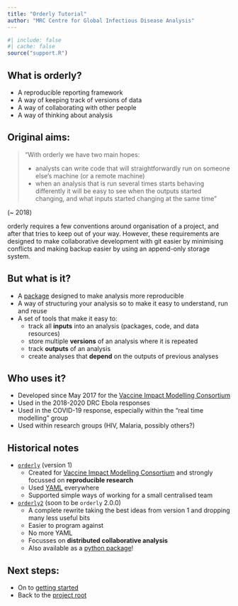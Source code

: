 ```yaml
---
title: "Orderly Tutorial"
author: "MRC Centre for Global Infectious Disease Analysis"
---
```


```r
#| include: false
#| cache: false
source("support.R")
```

## What is orderly?

::: {.incremental}
- A reproducible reporting framework
- A way of keeping track of versions of data
- A way of collaborating with other people
- A way of thinking about analysis
:::

## Original aims:

> “With orderly we have two main hopes:
>
> - analysts can write code that will straightforwardly run on someone else’s machine (or a remote machine)
> - when an analysis that is run several times starts behaving differently it will be easy to see when the outputs started changing, and what inputs started changing at the same time”

(~ 2018)

::: {.notes}
orderly requires a few conventions around organisation of a project, and after that tries to keep out of your way. However, these requirements are designed to make collaborative development with git easier by minimising conflicts and making backup easier by using an append-only storage system.
:::

## But what is it? {.smaller}

* A [package](https://mrc-ide.github.io/orderly2) designed to make analysis more reproducible
* A way of structuring your analysis so to make it easy to understand, run and reuse
* A set of tools that make it easy to:
  - track all **inputs** into an analysis (packages, code, and data resources)
  - store multiple **versions** of an analysis where it is repeated
  - track **outputs** of an analysis
  - create analyses that **depend** on the outputs of previous analyses

## Who uses it?

- Developed since May 2017 for the [Vaccine Impact Modelling Consortium](https://www.vaccineimpact.org/)
- Used in the 2018-2020 DRC Ebola responses
- Used in the COVID-19 response, especially within the "real time modelling" group
- Used within research groups (HIV, Malaria, possibly others?)

## Historical notes {.smaller}

* [`orderly`](https://vimc.github.io/orderly) (version 1)
  - Created for [Vaccine Impact Modelling Consortium](https://www.vaccineimpact.org/) and strongly focussed on **reproducible research**
  - Used [YAML](https://en.wikipedia.org/wiki/YAML) everywhere
  - Supported simple ways of working for a small centralised team
* [`orderly2`](https://mrc-ide.github.io/orderly2) (soon to be `orderly` 2.0.0)
  - A complete rewrite taking the best ideas from version 1 and dropping many less useful bits
  - Easier to program against
  - No more YAML
  - Focusses on **distributed collaborative analysis**
  - Also available as a [python package](https://pypi.org/project/pyorderly/)!

## Next steps:

* On to [getting started](getting-started.html)
* Back to the [project root](..)
